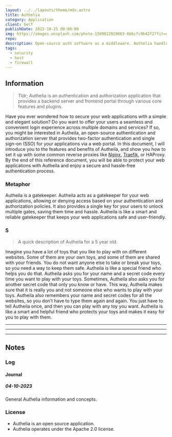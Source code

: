 ```yaml
---
layout: ../../layouts/theme/mdx.astro
title: Authelia
category: Application
client: Self
publishDate: 2022-10-25 00:00:00
img: https://images.unsplash.com/photo-1509822929063-6b6cfc9b42f2?fit=crop&w=1400&h=700&q=75
repo:
description: Open-source auth software as a middleware. Authelia handles the authentication and authorization of the user/entity, allowing to secure access outside the scope of the application and provides a unique firewall-like access terminal.
tags:
  - security
  - host
  - firewall
---
```


## Information

> Tldr; Authelia is an authentication and authorization application that provides a backend server and frontend portal through various core features and plugins.

Have you ever wondered how to secure your web applications with a simple and elegant solution? 
Do you want to offer your users a seamless and convenient login experience across multiple domains and services? 
If so, you might be interested in Autheila, an open-source authentication and authorization server that provides two-factor authentication and single sign-on (SSO) for your applications via a web portal. 
In this document, I will introduce you to the features and benefits of Autheila, and show you how to set it up with some common reverse proxies like [Nginx](https://kbve.com/application/nginx), [Traefik](https://kbve.com/application/traefik), or HAProxy.
By the end of this reference document, you will be able to protect your web applications with Autheila and enjoy a secure and hassle-free authentication process.


### Metaphor

Autheila is a gatekeeper. 
Autheila acts as a gatekeeper for your web applications, allowing or denying access based on your authentication and authorization policies. 
It also provides a single key for your users to unlock multiple gates, saving them time and hassle. 
Autheila is like a smart and reliable gatekeeper that keeps your web applications safe and user-friendly.

### 5

> A quick description of Autheila for a 5 year old.

Imagine you have a lot of toys that you like to play with on different websites. 
Some of them are your own toys, and some of them are shared with your friends. 
You do not want anyone else to take or break your toys, so you need a way to keep them safe. 
Autheila is like a special friend who helps you do that. 
Autheila asks you for your name and a secret code every time you want to play with your toys. 
Sometimes, Autheila also asks you for another secret code that only you know or have. 
This way, Autheila makes sure that it is really you and not someone else who wants to play with your toys. 
Autheila also remembers your name and secret codes for all the websites, so you don’t have to type them again and again. 
You just have to tell Autheila once, and then you can play with any toy you want. 
Autheila is like a smart and helpful friend who protects your toys and makes it easy for you to play with them.

* * *
* * *
* * *

## Notes

### Log

#### Journal

##### 04-10-2023
General Authelia information and concepts.

### License

- Authelia is an open source application.
- Authelia operates under the Apache 2.0 license.
